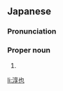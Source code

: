 ==Japanese==
{{ja-kanjitab|じゅん|や}}

===Pronunciation===
{{ja-pron|じゅんや}}

===Proper noun===
{{ja-pos|proper|じゅんや}}

# {{given name|male|lang=ja|sort=じゅんや}}

[[li:淳也]]